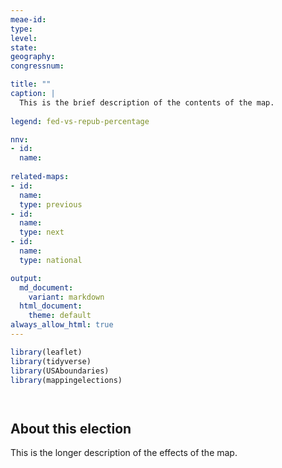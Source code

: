 ```yaml
---
meae-id: 
type: 
level: 
state: 
geography: 
congressnum: 

title: ""
caption: |
  This is the brief description of the contents of the map.
  
legend: fed-vs-repub-percentage

nnv:
- id: 
  name: 
  
related-maps:
- id: 
  name: 
  type: previous
- id: 
  name: 
  type: next
- id: 
  name: 
  type: national

output:
  md_document:
    variant: markdown
  html_document:
    theme: default
always_allow_html: true
---
```


```r
library(leaflet)
library(tidyverse)
library(USAboundaries)
library(mappingelections)
```

<div class="map">

```r

```

</div>

<div class="results-table">

```r

```

</div>

## About this election

This is the longer description of the effects of the map.
